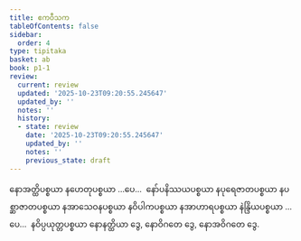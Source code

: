```yaml
---
title: ဧကဝီသက
tableOfContents: false
sidebar:
  order: 4
type: tipitaka
basket: ab
book: p1-1
review:
  current: review
  updated: '2025-10-23T09:20:55.245647'
  updated_by: ''
  notes: ''
  history:
  - state: review
    date: '2025-10-23T09:20:55.245647'
    updated_by: ''
    notes: ''
    previous_state: draft
---
```



<ReviewStatus review={frontmatter.review} showDetails={true} />

<HypothesisAnnotation frontmatter={frontmatter} />

<DynamicBreadcrumb />

<Paragraph number="1262" book="p1-1">
နောအတ္ထိပစ္စယာ နဟေတုပစ္စယာ …ပေ…  နော်ပနိဿယပစ္စယာ နပုရေဇာတပစ္စယာ နပစ္ဆာဇာတပစ္စယာ နအာသေဝနပစ္စယာ နဝိပါကပစ္စယာ နအာဟာရပစ္စယာ နဲန္ဒြိယပစ္စယာ …ပေ…  နဝိပ္ပယုတ္တပစ္စယာ နောနတ္ထိယာ ဒွေ, နောဝိဂတေ ဒွေ, နောအဝိဂတေ ဒွေ.
</Paragraph>